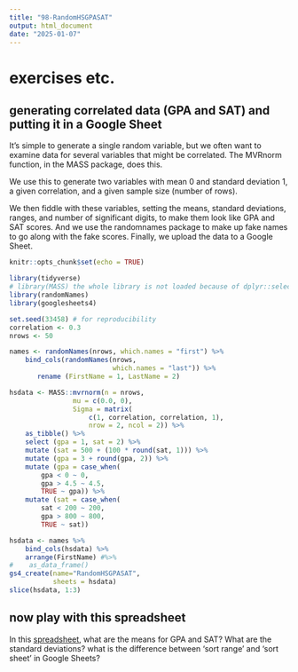 ```yaml
---
title: "98-RandomHSGPASAT"
output: html_document
date: "2025-01-07"
---
```


# exercises etc.

## generating correlated data (GPA and SAT) and putting it in a Google Sheet

It's simple to generate a single random variable, but we often want to examine data for several variables that might be correlated. The MVRnorm function, in the MASS package, does this.

We use this to generate two variables with mean 0 and standard deviation 1, a given correlation, and a given sample size (number of rows).

We then fiddle with these variables, setting the means, standard deviations, ranges, and number of significant digits, to make them look like GPA and SAT scores. And we use the randomnames package to make up fake names to go along with the fake scores. Finally, we upload the data to a Google Sheet.

```r
knitr::opts_chunk$set(echo = TRUE)

library(tidyverse)
# library(MASS) the whole library is not loaded because of dplyr::select 
library(randomNames)
library(googlesheets4)

set.seed(33458) # for reproducibility
correlation <- 0.3 
nrows <- 50

names <- randomNames(nrows, which.names = "first") %>%
    bind_cols(randomNames(nrows, 
                          which.names = "last")) %>%
       rename (FirstName = 1, LastName = 2)

hsdata <- MASS::mvrnorm(n = nrows, 
                mu = c(0.0, 0),
                Sigma = matrix(
                    c(1, correlation, correlation, 1),
                    nrow = 2, ncol = 2)) %>% 
    as_tibble() %>%
    select (gpa = 1, sat = 2) %>% 
    mutate (sat = 500 + (100 * round(sat, 1))) %>% 
    mutate (gpa = 3 + round(gpa, 2)) %>%
    mutate (gpa = case_when(
        gpa < 0 ~ 0,
        gpa > 4.5 ~ 4.5,
        TRUE ~ gpa)) %>% 
    mutate (sat = case_when(
        sat < 200 ~ 200,
        gpa > 800 ~ 800,
        TRUE ~ sat))

hsdata <- names %>% 
    bind_cols(hsdata) %>% 
    arrange(FirstName) #%>% 
#    as_data_frame()
gs4_create(name="RandomHSGPASAT",
           sheets = hsdata)
slice(hsdata, 1:3)
```

## now play with this spreadsheet

In this [spreadsheet](https://docs.google.com/spreadsheets/d/19BTya9N8_qyJLy8V27sefhxnV912WeilRLeX2zAUL-c/edit?usp=sharing), what are the means for GPA and SAT? What are the standard deviations? what is the difference between 'sort range' and 'sort sheet' in Google Sheets?
